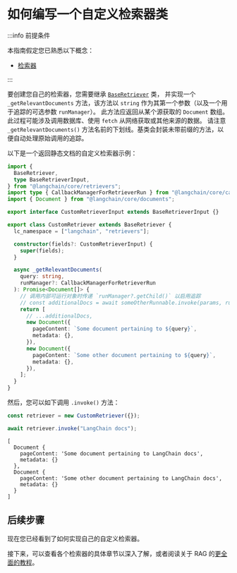 # 如何编写一个自定义检索器类

:::info 前提条件

本指南假定您已熟悉以下概念：

- [检索器](/docs/concepts/retrievers)

:::

要创建您自己的检索器，您需要继承 [`BaseRetriever`](https://api.js.langchain.com/classes/langchain_core.retrievers.BaseRetriever.html) 类，
并实现一个 `_getRelevantDocuments` 方法，该方法以 `string` 作为其第一个参数（以及一个用于追踪的可选参数 `runManager`）。
此方法应返回从某个源获取的 `Document` 数组。此过程可能涉及调用数据库、使用 `fetch` 从网络获取或其他来源的数据。
请注意 `_getRelevantDocuments()` 方法名前的下划线。基类会封装未带前缀的方法，以便自动处理原始调用的追踪。

以下是一个返回静态文档的自定义检索器示例：

```ts
import {
  BaseRetriever,
  type BaseRetrieverInput,
} from "@langchain/core/retrievers";
import type { CallbackManagerForRetrieverRun } from "@langchain/core/callbacks/manager";
import { Document } from "@langchain/core/documents";

export interface CustomRetrieverInput extends BaseRetrieverInput {}

export class CustomRetriever extends BaseRetriever {
  lc_namespace = ["langchain", "retrievers"];

  constructor(fields?: CustomRetrieverInput) {
    super(fields);
  }

  async _getRelevantDocuments(
    query: string,
    runManager?: CallbackManagerForRetrieverRun
  ): Promise<Document[]> {
    // 调用内部可运行对象时传递 `runManager?.getChild()` 以启用追踪
    // const additionalDocs = await someOtherRunnable.invoke(params, runManager?.getChild());
    return [
      // ...additionalDocs,
      new Document({
        pageContent: `Some document pertaining to ${query}`,
        metadata: {},
      }),
      new Document({
        pageContent: `Some other document pertaining to ${query}`,
        metadata: {},
      }),
    ];
  }
}
```

然后，您可以如下调用 `.invoke()` 方法：

```ts
const retriever = new CustomRetriever({});

await retriever.invoke("LangChain docs");
```

```
[
  Document {
    pageContent: 'Some document pertaining to LangChain docs',
    metadata: {}
  },
  Document {
    pageContent: 'Some other document pertaining to LangChain docs',
    metadata: {}
  }
]
```

## 后续步骤

现在您已经看到了如何实现自己的自定义检索器。

接下来，可以查看各个检索器的具体章节以深入了解，或者阅读关于 RAG 的[更全面的教程](/docs/tutorials/rag)。